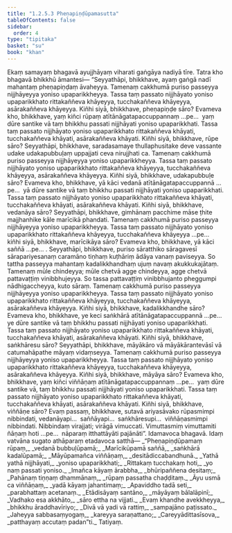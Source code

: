```yaml
---
title: "1.2.5.3 Pheṇapiṇḍūpamasutta"
tableOfContents: false
sidebar:
  order: 4
type: "tipitaka"
basket: "su"
book: "khan"
---
```



<DynamicBreadcrumb />

<Division number="95" book="khan" bookNo="13" page="114">

<Paragraph number="590" book="khan">
Ekaṃ samayaṃ bhagavā ayujjhāyaṃ viharati gaṅgāya nadiyā tīre. Tatra kho bhagavā bhikkhū āmantesi—
</Paragraph>

<Paragraph number="591" book="khan">
“Seyyathāpi, bhikkhave, ayaṃ gaṅgā nadī mahantaṃ pheṇapiṇḍaṃ āvaheyya. Tamenaṃ cakkhumā puriso passeyya nijjhāyeyya yoniso upaparikkheyya. Tassa taṃ passato nijjhāyato yoniso upaparikkhato rittakaññeva khāyeyya, tucchakaññeva khāyeyya, asārakaññeva khāyeyya. Kiñhi siyā, bhikkhave, pheṇapiṇḍe sāro? Evameva kho, bhikkhave, yaṃ kiñci rūpaṃ atītānāgatapaccuppannaṃ …pe…  yaṃ dūre santike vā taṃ bhikkhu passati nijjhāyati yoniso upaparikkhati. Tassa taṃ passato nijjhāyato yoniso upaparikkhato rittakaññeva khāyati, tucchakaññeva khāyati, asārakaññeva khāyati. Kiñhi siyā, bhikkhave, rūpe sāro?
</Paragraph>

<Paragraph number="592" book="khan">
Seyyathāpi, bhikkhave, saradasamaye thullaphusitake deve vassante udake udakapubbuḷaṃ uppajjati ceva nirujjhati ca. Tamenaṃ cakkhumā puriso passeyya nijjhāyeyya yoniso upaparikkheyya. Tassa taṃ passato nijjhāyato yoniso upaparikkhato rittakaññeva khāyeyya, tucchakaññeva khāyeyya, asārakaññeva khāyeyya. Kiñhi siyā, bhikkhave, udakapubbuḷe sāro? Evameva kho, bhikkhave, yā kāci vedanā atītānāgatapaccuppannā …pe…  yā dūre santike vā taṃ bhikkhu passati nijjhāyati yoniso upaparikkhati. Tassa taṃ passato nijjhāyato yoniso upaparikkhato rittakaññeva khāyati, tucchakaññeva khāyati, asārakaññeva khāyati. Kiñhi siyā, bhikkhave, vedanāya sāro?
</Paragraph>

<Paragraph number="593" book="khan">
Seyyathāpi, bhikkhave, gimhānaṃ pacchime māse ṭhite majjhanhike kāle marīcikā phandati. Tamenaṃ cakkhumā puriso passeyya nijjhāyeyya yoniso upaparikkheyya. Tassa taṃ passato nijjhāyato yoniso upaparikkhato rittakaññeva khāyeyya, tucchakaññeva khāyeyya …pe…  kiñhi siyā, bhikkhave, marīcikāya sāro? Evameva kho, bhikkhave, yā kāci saññā …pe… .
</Paragraph>

<Paragraph number="594" book="khan">
Seyyathāpi, bhikkhave, puriso sāratthiko sāragavesī sārapariyesanaṃ caramāno tiṇhaṃ kuṭhāriṃ ādāya vanaṃ paviseyya. So tattha passeyya mahantaṃ kadalikkhandhaṃ ujuṃ navaṃ akukkukajātaṃ. Tamenaṃ mūle chindeyya; mūle chetvā agge chindeyya, agge chetvā pattavaṭṭiṃ vinibbhujeyya. So tassa pattavaṭṭiṃ vinibbhujanto pheggumpi nādhigaccheyya, kuto sāraṃ. Tamenaṃ cakkhumā puriso passeyya nijjhāyeyya yoniso upaparikkheyya. Tassa taṃ passato nijjhāyato yoniso upaparikkhato rittakaññeva khāyeyya, tucchakaññeva khāyeyya, asārakaññeva khāyeyya. Kiñhi siyā, bhikkhave, kadalikkhandhe sāro? Evameva kho, bhikkhave, ye keci saṅkhārā atītānāgatapaccuppannā …pe…  ye dūre santike vā taṃ bhikkhu passati nijjhāyati yoniso upaparikkhati. Tassa taṃ passato nijjhāyato yoniso upaparikkhato rittakaññeva khāyati, tucchakaññeva khāyati, asārakaññeva khāyati. Kiñhi siyā, bhikkhave, saṅkhāresu sāro?
</Paragraph>

<Paragraph number="595" book="khan">
Seyyathāpi, bhikkhave, māyākāro vā māyākārantevāsī vā catumahāpathe māyaṃ vidaṃseyya. Tamenaṃ cakkhumā puriso passeyya nijjhāyeyya yoniso upaparikkheyya. Tassa taṃ passato nijjhāyato yoniso upaparikkhato rittakaññeva khāyeyya, tucchakaññeva khāyeyya, asārakaññeva khāyeyya. Kiñhi siyā, bhikkhave, māyāya sāro? Evameva kho, bhikkhave, yaṃ kiñci viññāṇaṃ atītānāgatapaccuppannaṃ …pe…  yaṃ dūre santike vā, taṃ bhikkhu passati nijjhāyati yoniso upaparikkhati. Tassa taṃ passato nijjhāyato yoniso upaparikkhato rittakaññeva khāyati, tucchakaññeva khāyati, asārakaññeva khāyati. Kiñhi siyā, bhikkhave, viññāṇe sāro?
</Paragraph>

<Paragraph number="596" book="khan">
Evaṃ passaṃ, bhikkhave, sutavā ariyasāvako rūpasmimpi nibbindati, vedanāyapi…  saññāyapi…  saṅkhāresupi…  viññāṇasmimpi nibbindati. Nibbindaṃ virajjati; virāgā vimuccati. Vimuttasmiṃ vimuttamiti ñāṇaṃ hoti …pe…  nāparaṃ itthattāyāti pajānāti”.
</Paragraph>

<Paragraph number="597" book="khan">
Idamavoca bhagavā. Idaṃ vatvāna sugato athāparaṃ etadavoca satthā—
</Paragraph>

<Paragraph number="598" type="verses" book="khan">
_“Pheṇapiṇḍūpamaṃ rūpaṃ,_  
_vedanā bubbuḷūpamā;_  
_Marīcikūpamā saññā,_  
_saṅkhārā kadalūpamā;_  
_Māyūpamañca viññāṇaṃ,_  
_desitādiccabandhunā._  

</Paragraph>

<Paragraph number="599" type="verses" book="khan">
_Yathā yathā nijjhāyati,_  
_yoniso upaparikkhati;_  
_Rittakaṃ tucchakaṃ hoti,_  
_yo naṃ passati yoniso._  

</Paragraph>

<Paragraph number="600" type="verses" book="khan">
_Imañca kāyaṃ ārabbha,_  
_bhūripaññena desitaṃ;_  
_Pahānaṃ tiṇṇaṃ dhammānaṃ,_  
_rūpaṃ passatha chaḍḍitaṃ._  

</Paragraph>

<Paragraph number="601" type="verses" book="khan">
_Āyu usmā ca viññāṇaṃ,_  
_yadā kāyaṃ jahantimaṃ;_  
_Apaviddho tadā seti,_  
_parabhattaṃ acetanaṃ._  

</Paragraph>

<Paragraph number="602" type="verses" book="khan">
_Etādisāyaṃ santāno,_  
_māyāyaṃ bālalāpinī;_  
_Vadhako esa akkhāto,_  
_sāro ettha na vijjati._  

</Paragraph>

<Paragraph number="603" type="verses" book="khan">
_Evaṃ khandhe avekkheyya,_  
_bhikkhu āraddhavīriyo;_  
_Divā vā yadi vā rattiṃ,_  
_sampajāno paṭissato._  

</Paragraph>

<Paragraph number="604" type="verses" book="khan">
_Jaheyya sabbasaṃyogaṃ,_  
_kareyya saraṇattano;_  
_Careyyādittasīsova,_  
_patthayaṃ accutaṃ padan”ti._  


</Paragraph>
</Division>

<Paragraph number="605" type="center" book="khan">
Tatiyaṃ.
</Paragraph>